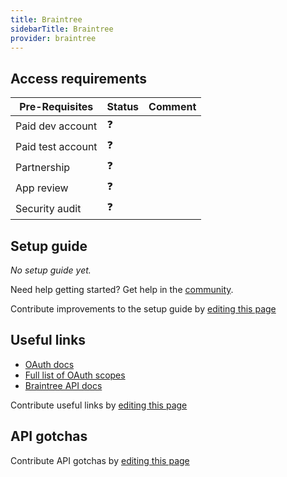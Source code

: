 ```yaml
---
title: Braintree
sidebarTitle: Braintree
provider: braintree
---
```




<Overview />
<PreBuiltTooling />
<PreBuiltUseCases />

## Access requirements
| Pre-Requisites | Status | Comment|
| - | - | - |
| Paid dev account | ❓ |  |
| Paid test account | ❓ |  |
| Partnership | ❓ | |
| App review | ❓ |  |
| Security audit | ❓ | |


## Setup guide

_No setup guide yet._

<Tip>Need help getting started? Get help in the [community](https://nango.dev/slack).</Tip>

<Note>Contribute improvements to the setup guide by [editing this page](https://github.com/nangohq/nango/tree/master/docs-v2/integrations/all/braintree.mdx)</Note>


## Useful links

-   [OAuth docs](https://developer.paypal.com/braintree/docs/guides/extend/oauth/overview)
-   [Full list of OAuth scopes](https://developer.paypal.com/braintree/docs/guides/extend/oauth/reference#resource-oriented-oauth-scopes)
-   [Braintree API docs](https://developer.paypal.com/braintree/docs/)

<Note>Contribute useful links by [editing this page](https://github.com/nangohq/nango/tree/master/docs-v2/integrations/all/braintree.mdx)</Note>

## API gotchas

<Note>Contribute API gotchas by [editing this page](https://github.com/nangohq/nango/tree/master/docs-v2/integrations/all/braintree.mdx)</Note>

